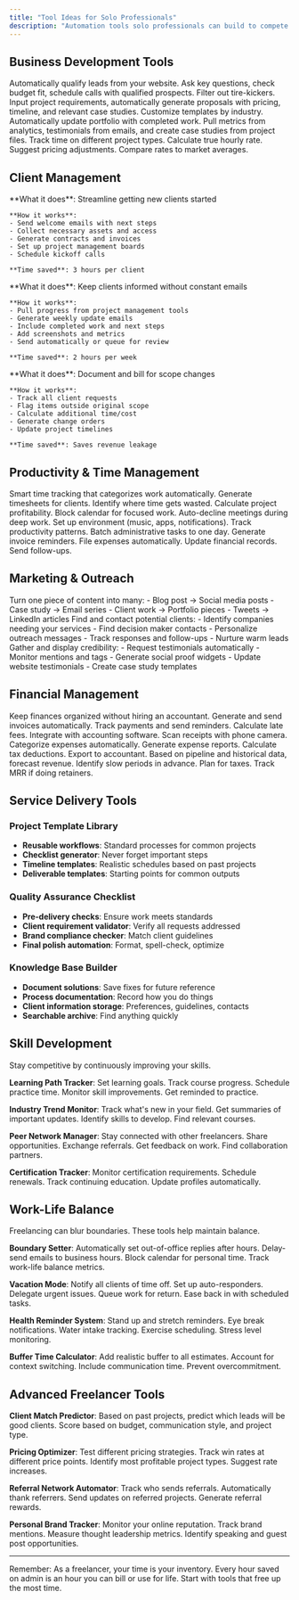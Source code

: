 ```yaml
---
title: "Tool Ideas for Solo Professionals"
description: "Automation tools solo professionals can build to compete with larger teams and scale independently"
---
```


## Business Development Tools

<CardGroup cols={2}>
  <Card title="Lead Qualifier Bot" icon="robot">
    Automatically qualify leads from your website. Ask key questions, check budget fit, schedule calls with qualified prospects. Filter out tire-kickers.
  </Card>

  <Card title="Proposal Generator" icon="file-contract">
    Input project requirements, automatically generate proposals with pricing, timeline, and relevant case studies. Customize templates by industry.
  </Card>

  <Card title="Portfolio Updater" icon="briefcase">
    Automatically update portfolio with completed work. Pull metrics from analytics, testimonials from emails, and create case studies from project files.
  </Card>

  <Card title="Rate Calculator" icon="calculator">
    Track time on different project types. Calculate true hourly rate. Suggest pricing adjustments. Compare rates to market averages.
  </Card>
</CardGroup>

## Client Management

<AccordionGroup>
  <Accordion title="Client Onboarding Automator">
    **What it does**: Streamline getting new clients started

    **How it works**:
    - Send welcome emails with next steps
    - Collect necessary assets and access
    - Generate contracts and invoices
    - Set up project management boards
    - Schedule kickoff calls

    **Time saved**: 3 hours per client
  </Accordion>

  <Accordion title="Status Update Generator">
    **What it does**: Keep clients informed without constant emails

    **How it works**:
    - Pull progress from project management tools
    - Generate weekly update emails
    - Include completed work and next steps
    - Add screenshots and metrics
    - Send automatically or queue for review

    **Time saved**: 2 hours per week
  </Accordion>

  <Accordion title="Scope Creep Tracker">
    **What it does**: Document and bill for scope changes

    **How it works**:
    - Track all client requests
    - Flag items outside original scope
    - Calculate additional time/cost
    - Generate change orders
    - Update project timelines

    **Time saved**: Saves revenue leakage
  </Accordion>
</AccordionGroup>

## Productivity & Time Management

<Tabs>
  <Tab title="Time Tracker Intelligence">
    Smart time tracking that categorizes work automatically. Generate timesheets for clients. Identify where time gets wasted. Calculate project profitability.
  </Tab>

  <Tab title="Deep Work Scheduler">
    Block calendar for focused work. Auto-decline meetings during deep work. Set up environment (music, apps, notifications). Track productivity patterns.
  </Tab>

  <Tab title="Admin Day Automator">
    Batch administrative tasks to one day. Generate invoice reminders. File expenses automatically. Update financial records. Send follow-ups.
  </Tab>
</Tabs>

## Marketing & Outreach

<Steps>
  <Step title="Content Repurposer">
    Turn one piece of content into many:
    - Blog post → Social media posts
    - Case study → Email series
    - Client work → Portfolio pieces
    - Tweets → LinkedIn articles
  </Step>

  <Step title="Cold Outreach System">
    Find and contact potential clients:
    - Identify companies needing your services
    - Find decision maker contacts
    - Personalize outreach messages
    - Track responses and follow-ups
    - Nurture warm leads
  </Step>

  <Step title="Social Proof Collector">
    Gather and display credibility:
    - Request testimonials automatically
    - Monitor mentions and tags
    - Generate social proof widgets
    - Update website testimonials
    - Create case study templates
  </Step>
</Steps>

## Financial Management

<Info>
Keep finances organized without hiring an accountant.
</Info>

<Card title="Invoice Automation">
  Generate and send invoices automatically. Track payments and send reminders. Calculate late fees. Integrate with accounting software.
</Card>

<Card title="Expense Tracker">
  Scan receipts with phone camera. Categorize expenses automatically. Generate expense reports. Calculate tax deductions. Export to accountant.
</Card>

<Card title="Revenue Forecaster">
  Based on pipeline and historical data, forecast revenue. Identify slow periods in advance. Plan for taxes. Track MRR if doing retainers.
</Card>

## Service Delivery Tools

### Project Template Library
- **Reusable workflows**: Standard processes for common projects
- **Checklist generator**: Never forget important steps
- **Timeline templates**: Realistic schedules based on past projects
- **Deliverable templates**: Starting points for common outputs

### Quality Assurance Checklist
- **Pre-delivery checks**: Ensure work meets standards
- **Client requirement validator**: Verify all requests addressed
- **Brand compliance checker**: Match client guidelines
- **Final polish automation**: Format, spell-check, optimize

### Knowledge Base Builder
- **Document solutions**: Save fixes for future reference
- **Process documentation**: Record how you do things
- **Client information storage**: Preferences, guidelines, contacts
- **Searchable archive**: Find anything quickly

## Skill Development

<Tip>
Stay competitive by continuously improving your skills.
</Tip>

**Learning Path Tracker**: Set learning goals. Track course progress. Schedule practice time. Monitor skill improvements. Get reminded to practice.

**Industry Trend Monitor**: Track what's new in your field. Get summaries of important updates. Identify skills to develop. Find relevant courses.

**Peer Network Manager**: Stay connected with other freelancers. Share opportunities. Exchange referrals. Get feedback on work. Find collaboration partners.

**Certification Tracker**: Monitor certification requirements. Schedule renewals. Track continuing education. Update profiles automatically.

## Work-Life Balance

<Note>
Freelancing can blur boundaries. These tools help maintain balance.
</Note>

**Boundary Setter**: Automatically set out-of-office replies after hours. Delay-send emails to business hours. Block calendar for personal time. Track work-life balance metrics.

**Vacation Mode**: Notify all clients of time off. Set up auto-responders. Delegate urgent issues. Queue work for return. Ease back in with scheduled tasks.

**Health Reminder System**: Stand up and stretch reminders. Eye break notifications. Water intake tracking. Exercise scheduling. Stress level monitoring.

**Buffer Time Calculator**: Add realistic buffer to all estimates. Account for context switching. Include communication time. Prevent overcommitment.

## Advanced Freelancer Tools

**Client Match Predictor**: Based on past projects, predict which leads will be good clients. Score based on budget, communication style, and project type.

**Pricing Optimizer**: Test different pricing strategies. Track win rates at different price points. Identify most profitable project types. Suggest rate increases.

**Referral Network Automator**: Track who sends referrals. Automatically thank referrers. Send updates on referred projects. Generate referral rewards.

**Personal Brand Tracker**: Monitor your online reputation. Track brand mentions. Measure thought leadership metrics. Identify speaking and guest post opportunities.

---

Remember: As a freelancer, your time is your inventory. Every hour saved on admin is an hour you can bill or use for life. Start with tools that free up the most time.